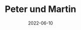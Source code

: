 ---
title: Peter und Martin
date: 2022-06-10
image: /images/hochzeitsblog/trauung/peter-martin6.jpg
width: 2000
height: 1333
category: Trauung
couple_category: Peter und Martin
weight: 3086
---